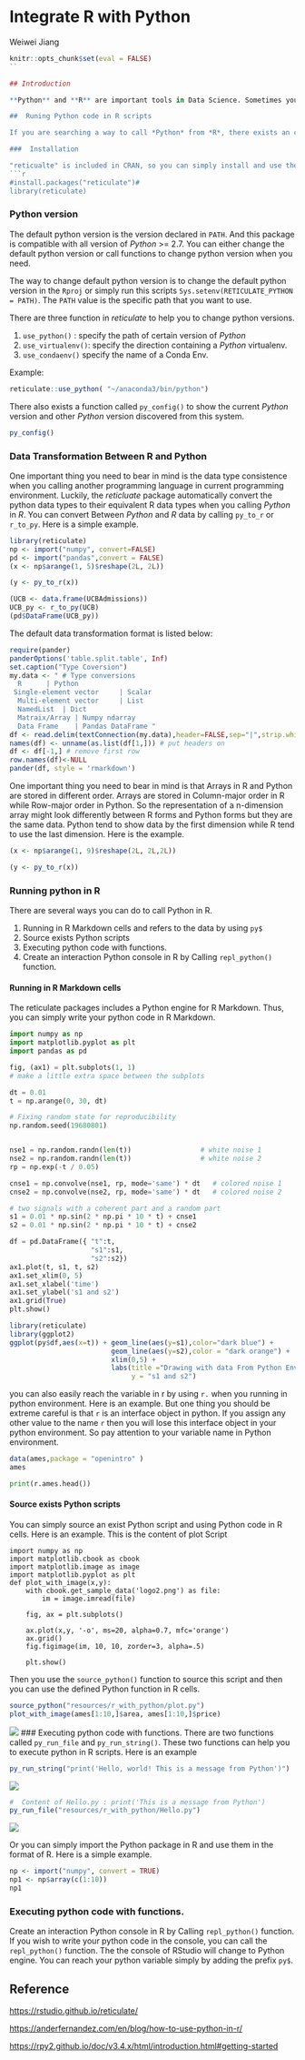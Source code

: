 # Integrate R with Python

Weiwei Jiang

```r
knitr::opts_chunk$set(eval = FALSE)
``

## Introduction 

**Python** and **R** are important tools in Data Science. Sometimes you may be more familiar with a problem solution in one tool rather than the other. Sometimes you may have already developed a well-defined pipeline model or data analytic procedure in one of *Python* or *R*. It's tedious and time-consuming to rewrite the code in another form. Thus, it will bring lots of benefits if we can combine *Python* and *R*. This documents will foucs on how to run python code in R environment. There are  packages enable you to run R scripts in Python environment. rpy2 is one of the packages that are still keeping updating and the official documents will be a good start tutorial, as I put the link in Reference.

##  Runing Python code in R scripts

If you are searching a way to call *Python* from *R*, there exists an convenient CRAN package called "reticulate". This package enables you to easily transform between *R* and *Python* data type,using library from *Python*, source *Python* scripts and switch between different versions of *Python*.

###  Installation  

"reticualte" is included in CRAN, so you can simply install and use the package as follows.
```r
#install.packages("reticulate")#
library(reticulate)
```

###  Python version 
The default python version is the version declared in `PATH`. And this package is compatible with all version of *Python* >= 2.7.  You can either change the default python version or call functions to change python version when you need. 

The way to change default python version is to change the default python version in the `Rproj` or simply run this scripts `Sys.setenv(RETICULATE_PYTHON = PATH)`. The `PATH` value is the specific path that you want to use.

There are three function in *reticulate* to help you to change python versions.

1. `use_python()` : specify the path of certain version of *Python*
2. `use_virtualenv()`: specify the direction containing a *Python* virtualenv.
3. `use_condaenv()` specify the name of a Conda Env.

Example:
```r
reticulate::use_python( "~/anaconda3/bin/python")
```

There also exists a function called `py_config()` to show the current *Python* version and other *Python* version discovered from this system.

```r
py_config()
```

### Data Transformation Between R and Python

One important thing you need to bear in mind is the data type consistence when you calling another programming language in current programming environment. Luckily, the *reticluate* package automatically convert the python data types to their equivalent R data types when you calling *Python* in *R*. You can convert Between *Python* and *R* data by calling `py_to_r` or `r_to_py`. Here is a simple example. 

```r
library(reticulate)
np <- import("numpy", convert=FALSE)
pd <- import("pandas",convert = FALSE)
(x <- np$arange(1, 5)$reshape(2L, 2L))

(y <- py_to_r(x))

(UCB <- data.frame(UCBAdmissions))
UCB_py <- r_to_py(UCB)
(pd$DataFrame(UCB_py))
```
The default data transformation format is listed below:

```r
require(pander)
panderOptions('table.split.table', Inf)
set.caption("Type Coversion")
my.data <- " # Type conversions
  R      | Python         
 Single-element vector     | Scalar
  Multi-element vector     | List     
  NamedList  | Dict
  Matraix/Array | Numpy ndarray
  Data Frame    | Pandas DataFrame "
df <- read.delim(textConnection(my.data),header=FALSE,sep="|",strip.white=TRUE,stringsAsFactors=FALSE)
names(df) <- unname(as.list(df[1,])) # put headers on
df <- df[-1,] # remove first row
row.names(df)<-NULL
pander(df, style = 'rmarkdown')
```

One important thing you need to bear in mind is that Arrays in R and Python are stored in different order. Arrays are stored in Column-major order in R while Row-major order in Python. So the representation of a n-dimension array might look differently between R forms and Python forms but they are the same data. Python tend to show data by the first dimension while R tend to use the last dimension. Here is the example.

```r
(x <- np$arange(1, 9)$reshape(2L, 2L,2L))

(y <- py_to_r(x))
```

### Running python in R 
There are several ways you can do to call Python in R. 

1. Running in R Markdown cells and refers to the data by using `py$`
2. Source exists Python scripts 
3. Executing python code with functions.
4. Create an interaction Python console in R by Calling `repl_python()` function.

####  Running in R Markdown cells
The reticulate packages includes a Python engine for R Markdown. Thus, you can simply write your python code in R Markdown.
```python
import numpy as np
import matplotlib.pyplot as plt
import pandas as pd 

fig, (ax1) = plt.subplots(1, 1)
# make a little extra space between the subplots

dt = 0.01
t = np.arange(0, 30, dt)

# Fixing random state for reproducibility
np.random.seed(19680801)


nse1 = np.random.randn(len(t))                 # white noise 1
nse2 = np.random.randn(len(t))                 # white noise 2
rp = np.exp(-t / 0.05)

cnse1 = np.convolve(nse1, rp, mode='same') * dt   # colored noise 1
cnse2 = np.convolve(nse2, rp, mode='same') * dt   # colored noise 2

# two signals with a coherent part and a random part
s1 = 0.01 * np.sin(2 * np.pi * 10 * t) + cnse1
s2 = 0.01 * np.sin(2 * np.pi * 10 * t) + cnse2

df = pd.DataFrame({ "t":t,
                    "s1":s1,
                    "s2":s2})
ax1.plot(t, s1, t, s2)
ax1.set_xlim(0, 5)
ax1.set_xlabel('time')
ax1.set_ylabel('s1 and s2')
ax1.grid(True)
plt.show()
```
```r
library(reticulate)
library(ggplot2)
ggplot(py$df,aes(x=t)) + geom_line(aes(y=s1),color="dark blue") +
                         geom_line(aes(y=s2),color = "dark orange") + 
                         xlim(0,5) +
                         labs(title ="Drawing with data From Python Enviroment",
                              y = "s1 and s2")
```

you can also easily reach the variable in r by using `r.` when you running in python environment. Here is an example. But one thing you should be extreme careful is that `r` is an interface object in python. If you assign any other value to the name `r` then you will lose this interface object in your python environment. So pay attention to your variable name in Python environment. 
```r
data(ames,package = "openintro" )
ames
```

```python
print(r.ames.head())
```
#### Source exists Python scripts 
You can simply source an exist Python script and using Python code in R cells. Here is an example.
This is the content of plot Script
```
import numpy as np
import matplotlib.cbook as cbook
import matplotlib.image as image
import matplotlib.pyplot as plt
def plot_with_image(x,y):
    with cbook.get_sample_data('logo2.png') as file:
        im = image.imread(file)

    fig, ax = plt.subplots()

    ax.plot(x,y, '-o', ms=20, alpha=0.7, mfc='orange')
    ax.grid()
    fig.figimage(im, 10, 10, zorder=3, alpha=.5)

    plt.show()
```
Then you use the `source_python()` function to source this script and then you can use the defined Python function in R cells.
```r
source_python("resources/r_with_python/plot.py")
plot_with_image(ames[1:10,]$area, ames[1:10,]$price)
```

![](resources/r_with_python/Rplot.png)
###  Executing python code with functions.
There are two functions called `py_run_file` and `py_run_string()`. These two functions can help you to execute python in R scripts. Here is an example

```r
py_run_string("print('Hello, world! This is a message from Python')")
``` 
 ![](resources/r_with_python/console1.png)
```r
#  Content of Hello.py : print('This is a message from Python')
py_run_file("resources/r_with_python/Hello.py")
```
![](resources/r_with_python/console2.png)

Or you can simply import the Python package in R and use them in the format of R. Here is a simple example.
```r
np <- import("numpy", convert = TRUE)
np1 <- np$array(c(1:10))
np1
```
###  Executing python code with functions.
Create an interaction Python console in R by Calling `repl_python()` function. If you wish to write your python code in the console, you can call the `repl_python()` function. The the console of RStudio will change to Python engine. You can reach your python variable simply by adding the prefix `py$`.



## Reference 
[https://rstudio.github.io/reticulate/](https://rstudio.github.io/reticulate/)

[https://anderfernandez.com/en/blog/how-to-use-python-in-r/](https://anderfernandez.com/en/blog/how-to-use-python-in-r/)

[https://rpy2.github.io/doc/v3.4.x/html/introduction.html#getting-started](https://rpy2.github.io/doc/v3.4.x/html/introduction.html#getting-started)
